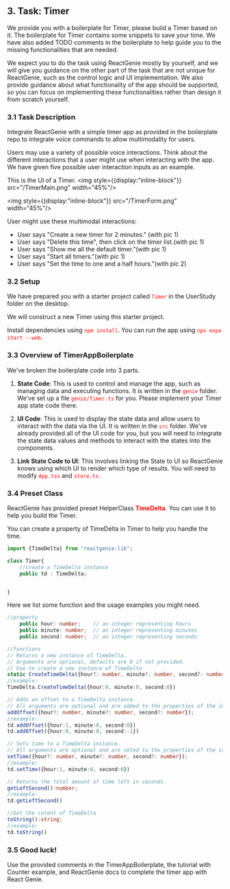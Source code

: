## 3. Task: Timer
We provide you with a boilerplate for Timer, please build a Timer based on it.
The boilerplate for Timer contains some snippets to save your time. We have also added TODO comments 
in the boilerplate to help guide you to the missing functionalities that are needed.

We expect you to do the task using ReactGenie mostly by yourself,
and we will give you guidance on the other part of the task that are not unique for ReactGenie,
such as the control logic and UI implementation.
We also provide guidance about what functionality of the app should be supported,
so you can focus on implementing these functionalities rather than design it from scratch yourself.

### 3.1 Task Description
Integrate ReactGenie with a simple timer app as provided in the boilerplate repo to integrate voice commands to 
allow multimodality for users.

Users may use a variety of possible voice interactions. Think about the different interactions that a user 
might use when interacting with the app. We have given five possible user interaction inputs as an example.

This is the UI of a Timer. 
<img style={{display:"inline-block"}} src="/TimerMain.png" width="45%"/>

<img style={{display:"inline-block"}} src="/TimerForm.png" width="45%"/>

User might use these multimodal interactions:


* User says "Create a new timer for 2 minutes." (with pic 1)
* User says "Delete this time", then click on the timer list.(with pic 1)
* User says "Show me all the default timer."(with pic 1)
* User says "Start all timers."(with pic 1)
* User says "Set the time to one and a half hours."(with pic 2)

### 3.2 Setup
We have prepared you with a starter project called <font color="red">`Timer`</font> in the UserStudy folder on the desktop.

We will construct a new Timer using this starter project.

Install dependencies using <font color='red'>`npm install`</font>.
You can run the app using <font color='red'>`npx expo start --web`</font>.

### 3.3 Overview of TimerAppBoilerplate

We've broken the boilerplate code into 3 parts.

1. **State Code**: This is used to control and manage the app, such as managing data and executing functions.
It is written in the <font color="red">`genie`</font> folder. We've set up a file <font color="red">`genie/Timer.ts`</font> for you. Please implement
your Timer app state code there.

2. **UI Code**: This is used to display the state data and allow users to interact with the data via the UI. It is written in the
<font color="red">`src`</font> folder. We've already provided all of the UI code for you, but you will need to integrate
the state data values and methods to interact with the states into the components.

3. **Link State Code to UI**: This involves linking the State to UI so ReactGenie knows using which UI to render which type of results. You will need to modify <font color="red">`App.tsx`</font> and <font color="red">`store.ts`</font>.


### 3.4 Preset Class
ReactGenie has provided preset HelperClass <font color='red'>**TimeDelta**</font>. You can use it to help you build the Timer.

You can create a property of TimeDelta in Timer to help you handle the time.
```typescript
import {TimeDelta} from "reactgenie-lib";

class Timer{
    //create a TimeDelta instance
    public td : TimeDelta;


}
```


Here we list some function and the usage examples you might need.
```typescript filename="TimeDelta"
//property
    public hour: number;    // an integer representing hours
    public minute: number;  // an integer representing minutes
    public second: number;  // an integer representing seconds

//functions
// Returns a new instance of TimeDelta.
// Arguments are optional, defaults are 0 if not provided. 
// Use to create a new instance of TimeDelta
static CreateTimeDelta({hour?: number, minute?: number, second?: number}) : TimeDelta;
//example:
TimeDelta.CreateTimeDelta({hour:0, minute:0, second:0})

// Adds an offset to a TimeDelta instance.
// All arguments are optional and are added to the properties of the instance
addOffset({hour?: number, minute?: number, second?: number});
//example: 
td.addOffset({hour:1, minute:0, second:0})
td.addOffset({hour:0, minute:0, second:-1})

// Sets time to a TimeDelta instance.
// All arguments are optional and are seted to the properties of the instance
setTime({hour?: number, minute?: number, second?: number});
//example: 
td.setTime({hour:1, minute:0, second:0})

// Returns the total amount of time left in seconds.
getLeftSecond():number;
//example: 
td.getLeftSecond()

//Get the cotent of TimeDelta
toString():string;
//example: 
td.toString()
```

### 3.5 Good luck!

Use the provided comments in the TimerAppBoilerplate, the tutorial with Counter example, and ReactGenie docs to 
complete the timer app with React Genie.